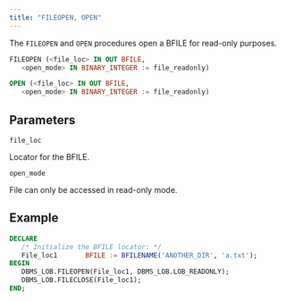```yaml
---
title: "FILEOPEN, OPEN"
---
```


The `FILEOPEN` and `OPEN` procedures open a BFILE for read-only purposes. 

```sql
FILEOPEN (<file_loc> IN OUT BFILE, 
   <open_mode> IN BINARY_INTEGER := file_readonly)

OPEN (<file_loc> IN OUT BFILE, 
   <open_mode> IN BINARY_INTEGER := file_readonly)
```

## Parameters

`file_loc`

Locator for the BFILE.

`open_mode`

File can only be accessed in read-only mode.

## Example

``` sql
DECLARE
   /* Initialize the BFILE locator: */
   File_loc1       BFILE := BFILENAME('ANOTHER_DIR', 'a.txt');
BEGIN
   DBMS_LOB.FILEOPEN(File_loc1, DBMS_LOB.LOB_READONLY);
   DBMS_LOB.FILECLOSE(File_loc1);
END; 
```